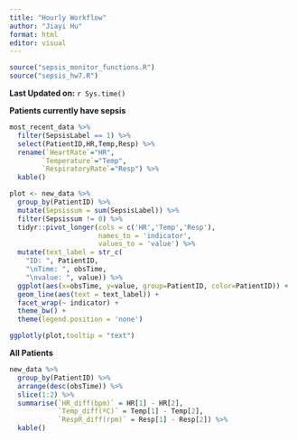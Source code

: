 ```yaml
---
title: "Hourly Workflow"
author: "Jiayi Hu"
format: html
editor: visual
---
```

```r
source("sepsis_monitor_functions.R")
source("sepsis_hw7.R")
```

**Last Updated on:** `r Sys.time()`

**Patients currently have sepsis**

```r
most_recent_data %>%
  filter(SepsisLabel == 1) %>%
  select(PatientID,HR,Temp,Resp) %>%
  rename(`HeartRate`="HR",
        `Temperature`="Temp",
        `RespiratoryRate`="Resp") %>%
  kable()
```

```r
plot <- new_data %>%
  group_by(PatientID) %>%
  mutate(Sepsissum = sum(SepsisLabel)) %>%
  filter(Sepsissum != 0) %>%
  tidyr::pivot_longer(cols = c('HR','Temp','Resp'),
                      names_to = 'indicator',
                      values_to = 'value') %>%
  mutate(text_label = str_c(
    "ID: ", PatientID, 
    "\nTime: ", obsTime,
    "\nvalue: ", value)) %>%
  ggplot(aes(x=obsTime, y=value, group=PatientID, color=PatientID)) +
  geom_line(aes(text = text_label)) +
  facet_wrap(~ indicator) + 
  theme_bw() +
  theme(legend.position = 'none')

ggplotly(plot,tooltip = "text")

```

**All Patients**
```r
new_data %>%
  group_by(PatientID) %>%
  arrange(desc(obsTime)) %>%
  slice(1:2) %>%
  summarise(`HR_diff(bpm)` = HR[1] - HR[2],
            `Temp_diff(ºC)` = Temp[1] - Temp[2],
            `RespR_diff(rpm)` = Resp[1] - Resp[2]) %>%
  kable()
  
```





